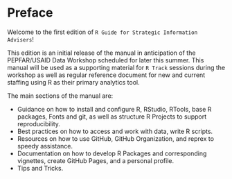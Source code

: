 # Preface {.unnumbered}

Welcome to the first edition of `R Guide for Strategic Information Advisers`!

This edition is an initial release of the manual in anticipation of the PEPFAR/USAID Data Workshop scheduled for later this summer. This manual will be used as a supporting material for `R Track` sessions during the workshop as well as regular reference document for new and current staffing using R as their primary analytics tool.

The main sections of the manual are:

  - Guidance on how to install and configure R, RStudio, RTools, base R packages, Fonts and git, as well as structure R Projects to support reproducibility.
  - Best practices on how to access and work with data, write R scripts.
  - Resources on how to use GitHub, GitHub Organization, and reprex to speedy assistance.
  - Documentation on how to develop R Packages and corresponding vignettes, create GitHub Pages, and a personal profile.
  - Tips and Tricks.
